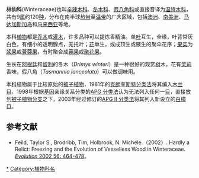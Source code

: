 {{Automatic taxobox
| fossil_range = {{fossil range|25|0|earliest=120}}
| taxon = Winteraceae
| image =Drimys winteri.jpg
| image_caption = [[Drimys_winteri|Drimys winteri]]
| authority = [[Robert_Brown_(botanist)|R.Br.]] 和 [[John_Lindley|Lindley]]
| subdivision_ranks = [[属|属]]{{r|APWeb}}
| subdivision = 
*[[林仙属|林仙属]] ''Drimys''
*[[假林仙属|假林仙属]] ''Pseudowintera''
*[[塔氏林仙属|塔氏林仙属]] ''Takhtajania''
*[[澳洲林仙属|澳洲林仙属]] ''Tasmannia''
*[[合蕊林仙属|合蕊林仙属]] ''Zygogynum''
}}

'''林仙科'''(Winteraceae)也叫[[辛辣木科|辛辣木科]]、[[冬木科|冬木科]]、[[假八角科|假八角科]]或直接音译为[[温特木科|温特木科]]，共有9[[属|属]]约120[[种|种]]，分布在南半球[[热带|热带]]至[[温带|温带]]的广大区域，包括[[澳洲|澳洲]]、[[南美洲|南美洲]]、[[马达加斯加岛|马达加斯加岛]]和[[马来西亚|马来西亚]]等地。

本科[[植物|植物]]都是[[乔木|乔木]]或[[灌木|灌木]]，许多品种可以提炼香精油。单[[叶|叶]]互生，全缘，叶背常灰白色，有细小的透明腺点，无托叶；[[花|花]]单生，或成顶生或腋生的聚伞花序；[[果实|果实]]为[[浆果|浆果]]或[[蓇葖果|蓇葖果]]，有时聚合成[[蒴果|蒴果]]或[[聚花果|聚花果]]。

生长在[[阿根廷|阿根廷]]和[[智利|智利]]的冬木（''Drimys winteri''）是一种很好的观赏[[树|树]]木，花有[[茉莉|茉莉]]香味，假八角（''Tasmannia lanceolata''）可以做调味用。

本[[科|科]]植物属于比较原始的[[被子植物门|被子植物]]，1981年的[[克朗奎斯特分类法|克朗奎斯特分类法]]将其编入[[木兰目|木兰目]]，1998年根据[[基因|基因]]亲缘关系分类的[[APG_分类法|APG 分类法]]认为无法列入任何一[[目_(生物)|目]]，直接放到[[被子植物分支|被子植物分支]]之下{{r|APG}}，2003年经过修订的[[APG_II_分类法|APG II 分类法]]将其列入新设立的[[白樟目|白樟目]]{{r|APG2}}。

==参考文献==
{{reflist|refs=
<ref name="APG">{{Cite journal |last=Angiosperm Phylogeny Group |year=1998 |title=An ordinal classification for the families of flowering plants |journal=Annals of the Missouri Botanical Garden |volume=85 |issue=4 |pages=531–553 |url=https://www.jstor.org/stable/2992015 |jstor=2992015 |access-date=2016-06-16 |archive-date=2021-01-12 |archive-url=https://web.archive.org/web/20210112155648/https://www.jstor.org/stable/2992015 |dead-url=no }}</ref>
<ref name="APG2">{{Cite journal |last=Angiosperm Phylogeny Group |year=2003 |title=An update of the Angiosperm Phylogeny Group classification for the orders and families of flowering plants: APG II |journal=Botanical Journal of the Linnean Society |volume=141 |issue=4 |pages=399–436 |url=http://onlinelibrary.wiley.com/doi/10.1046/j.1095-8339.2003.t01-1-00158.x/abstract |doi=10.1046/j.1095-8339.2003.t01-1-00158.x |access-date=2016-06-16 |archive-date=2017-09-08 |archive-url=https://web.archive.org/web/20170908063343/http://onlinelibrary.wiley.com/doi/10.1046/j.1095-8339.2003.t01-1-00158.x/abstract |dead-url=no }}</ref>

<ref name="APWeb">{{Cite web |last=Stevens |first=P.F. |title=Winteraceae |work=Angiosperm Phylogeny Website |url=http://www.mobot.org/MOBOT/Research/APweb/orders/canellalesweb.htm#Winteraceae |access-date=2016-06-18 |archive-date=2021-01-24 |archive-url=https://web.archive.org/web/20210124134525/http://www.mobot.org/MOBOT/Research/APWeb/orders/canellalesweb.htm#Winteraceae |dead-url=no }}</ref>
}}

*Feild, Taylor S., Brodribb, Tim, Holbrook, N. Michele.（2002）. Hardly a Relict: Freezing and the Evolution of Vesselless Wood in Winteraceae. [http://www.blackwell-synergy.com/doi/pdf/10.1111/j.0014-3820.2002.tb01359.x ''Evolution'' 2002 56: 464-478]{{Dead link|date=2019年10月 |bot=InternetArchiveBot |fix-attempted=yes }}。
{{Taxonbar|from=Q131109}}

[[Category:林仙科|*]]
[[Category:植物科名|Category:植物科名]]